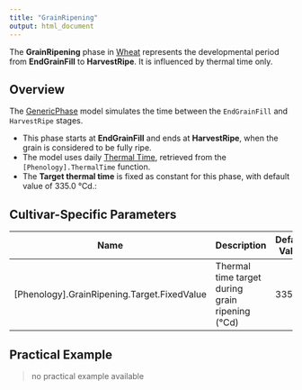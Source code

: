 ```yaml
---
title: "GrainRipening"
output: html_document
---
```



The **GrainRipening** phase in [Wheat](/docs/Crops/Wheat) represents the developmental period from **EndGrainFill** to **HarvestRipe**. It is influenced by thermal time only.

## Overview

The [GenericPhase](/docs/Models/PMF/Phenology/Phases/GenericPhase.qmd) model simulates the time between the `EndGrainFill` and `HarvestRipe` stages.

- This phase starts at **EndGrainFill** and ends at **HarvestRipe**, when the grain is considered to be fully ripe.
- The model uses daily [Thermal Time](ThermalTime.qmd), retrieved from the `[Phenology].ThermalTime` function.
- The **Target thermal time** is fixed as constant for this phase, with default value of 335.0 °Cd.:


## Cultivar-Specific Parameters

| Name       | Description                                         | Default Value |
|------------|-----------------------------------------------------|---------------|
| [Phenology].GrainRipening.Target.FixedValue   | Thermal time target during grain ripening (°Cd)      | 335.0          |

## Practical Example

> no practical example available